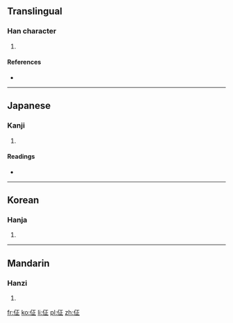 ==Translingual==

===Han character===
{{Han char|rn=9|rad=人|as=05|sn=7|four=|canj=人一卜一 (OMYM)}}

# {{defn|Han|sort=人05}}

====References====
* {{Han ref|kx=0097.170|dkj=00491|dj=0206.050|hdz=10129.110|uh=4F42|ud=20290}}

----

==Japanese==

===Kanji===
{{ja-kanji|grade=|rs=人05}}

# {{defn|lang=ja|sort=人05}}

====Readings====
* {{ja-readings|on=[[やい]] (yai), [[しょう]] (shō)|kun=[[おそれあわてる]] (osoreawateru)}}

----

==Korean==

===Hanja===
{{ko-hanja|hangeul=정|rv=jeong|mr=chŏng}}

# {{defn|lang=ko|sort=人05}}

----

==Mandarin==

===Hanzi===
{{cmn-hanzi|pin=[[tián]] ([[tian2]]), [[zhēng]] ([[zheng1]])|wg=t'ien<sup>2</sup>, cheng<sup>1</sup>}}

# {{defn|lang=cmn|sort=人05}}

[[fr:佂]]
[[ko:佂]]
[[li:佂]]
[[pl:佂]]
[[zh:佂]]